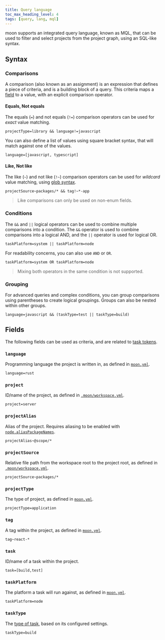```yaml
---
title: Query language
toc_max_heading_level: 4
tags: [query, lang, mql]
---
```


moon supports an integrated query language, known as MQL, that can be used to filter and select
projects from the project graph, using an SQL-like syntax.

## Syntax

### Comparisons

A comparison (also known as an assignment) is an expression that defines a piece of criteria, and is
a building block of a query. This criteria maps a [field](#field) to a value, with an explicit
comparison operator.

#### Equals, Not equals

The equals (`=`) and not equals (`!=`) comparison operators can be used for _exact_ value matching.

```
projectType=library && language!=javascript
```

You can also define a list of values using square bracket syntax, that will match against one of the
values.

```
language=[javascript, typescript]
```

#### Like, Not like

The like (`~`) and not like (`!~`) comparison operators can be used for _wildcard_ value matching,
using [glob syntax](./file-pattern#globs).

```
projectSource~packages/* && tag!~*-app
```

> Like comparisons can only be used on non-enum fields.

### Conditions

The `&&` and `||` logical operators can be used to combine multiple comparisons into a condition.
The `&&` operator is used to combine comparisons into a logical AND, and the `||` operator is used
for logical OR.

```
taskPlatform=system || taskPlatform=node
```

For readability concerns, you can also use `AND` or `OR`.

```
taskPlatform=system OR taskPlatform=node
```

> Mixing both operators in the same condition is not supported.

### Grouping

For advanced queries and complex conditions, you can group comparisons using parentheses to create
logical groupings. Groups can also be nested within other groups.

```
language=javascript && (taskType=test || taskType=build)
```

## Fields

The following fields can be used as criteria, and are related to [task tokens](./token#variables).

### `language`

Programming language the project is written in, as defined in
[`moon.yml`](../config/project#language).

```
language=rust
```

### `project`

ID/name of the project, as defined in [`.moon/workspace.yml`](../config/workspace).

```
project=server
```

### `projectAlias`

Alias of the project. Requires aliasing to be enabled with
[`node.aliasPackageNames`](../config/toolchain#aliaspackagenames).

```
projectAlias~@scope/*
```

### `projectSource`

Relative file path from the workspace root to the project root, as defined in
[`.moon/workspace.yml`](../config/workspace).

```
projectSource~packages/*
```

### `projectType`

The type of project, as defined in [`moon.yml`](../config/project#type).

```
projectType=application
```

### `tag`

A tag within the project, as defined in [`moon.yml`](../config/project#tags).

```
tag~react-*
```

### `task`

ID/name of a task within the project.

```
task=[build,test]
```

### `taskPlatform`

The platform a task will run against, as defined in [`moon.yml`](../config/project#platform-1).

```
taskPlatform=node
```

### `taskType`

The [type of task](./task#types), based on its configured settings.

```
taskType=build
```
